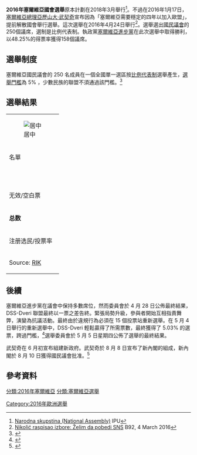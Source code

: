 {{request translation|time=2016-04-28T09:58:31+00:00}}
{{Infobox election
| election_name = 2016年塞爾維亞國會選舉
| country = Serbia
| type = parliamentary
| ongoing = no
| previous_election = 2014年塞爾維亞國會選舉
| previous_year = 2014
| next_election = 2020年塞爾維亞國會選舉
| next_year = 2020
| seats_for_election = [[國民議會_(塞爾維亞)|國民議會]]全部250個議席
| majority_seats = 126
| election_date = 2016年4月24日
| turnout = 56.07%
<!-- Coalition around Serbian Progressive Party -->
| image1           = [[File:Aleksandar_Vučić_crop.jpg|x130px]]
| leader1          = [[亞歷山大·武契奇|亞歷山大·武契奇]] 
| party1           = [[塞尔维亚进步党|塞尔维亚进步党]]
| color1           = 242970
| leader_since1    = 2012年
| seats_before1    = 158
| seats1           = {{Composition bar|131|250|hex=#242970}}
| seat_change1     = {{decrease}} 27
| popular_vote1    = 
| percentage1      = '''48.24%'''
| swing1           =

<!-- SPS - PUPS - JS -->
| image2           = [[File:Ivica_Dacic_2013.jpg|x130px]]
| leader2          = [[伊维察·达契奇|伊维察·达契奇]]
| party2           = [[塞爾維亞社會黨|塞爾維亞社會黨]] - {{le|聯合塞爾維亞|United Serbia}}
| color2           = B03B3B
| leader_since2    = 2003
| seats_before2    = 44
| seats2           = {{Composition bar|29|250|hex=B03B3B}}
| seat_change2     = {{decrease}} 15
| popular_vote2    = 
| percentage2      = '''10.95%'''
| swing2           =

<!-- SRS -->
| image3           = [[File:Vojislav_Šešelj.jpg|x130px]]
| leader3          = [[佛伊斯拉夫·塞塞利|佛伊斯拉夫·塞塞利]] 
| party3           = [[塞尔维亚激进党|塞尔维亚激进党]]
| color3           = 0000FF
| leader_since3    = 1991年
| seats_before3    = 0
| seats3           = {{Composition bar|22|250|hex={{Party meta/color/塞爾維亞激進黨}}}}
| seat_change3     = {{increase}} 22
| popular_vote3    = 
| percentage3      = '''8.11%'''
| swing3           =

<!-- Coalition around Democratic Party -->
| image4           =
| leader4          = [[博揚·帕伊蒂奇|博揚·帕伊蒂奇]]
| party4           = [[民主党_(塞尔维亚)|民主党]]
| color4           = FDEE00
| leader_since4    = 2014年
| seats_before4    = 19
| seats4           = {{Composition bar|16|250|hex=#FDEE00}}
| seat_change4     = {{decrease}} 3
| popular_vote4    = 
| percentage4      = '''6.04%'''
| swing4           =

<!-- DJB -->
| image5           = [[File:Sasa_Radulovic_Crop.jpg|x130px]]
| leader5          = {{le|薩沙·拉杜洛維奇 (經濟學家)|Saša Radulović (economist)|薩沙·拉杜洛維奇}}
| party5           = [[适可而止_(政党)|适可而止]]
| color5           = FF7E00
| leader_since5    = 2014年
| seats_before5    = 0
| seats5           = {{Composition bar|16|250|hex=#FF7E00}}
| seat_change5     = {{increase}} 16
| popular_vote5    = 
| percentage5      = '''6.04%'''
| swing5           =

<!-- Coalition SDS - LDP - LSV -->
| image6           = [[File:Boris_Tadic_2010_Cropped.jpg|x130px]]
| leader6          = [[鲍里斯·塔迪奇|鲍里斯·塔迪奇]] 
| party6           = {{le|社會民主黨 (塞爾維亞)|Social Democratic Party (Serbia)|社會民主黨}} - [[自由民主党_(塞尔维亚)|自由民主黨]] - {{le|伏伊伏丁那社會民主聯盟|League of Social Democrats of Vojvodina}}
| color6           = FC2847
| leader_since6    = 2014年
| seats_before6    = 18
| seats6           = {{Composition bar|13|250|hex=#FC2847}}
| seat_change6     = {{decrease}} 5
| popular_vote6    = 
| percentage6      = '''5.02%'''
| swing6           =

<!-- DVERI - DSS-->
| image7           = [[File:Sanda_Raskovic_Ivic_i_Djordje_Vukadinovic-mc.rs_Crop.jpg|x130px]]
| leader7          = {{le|尚達·拉什科維奇·伊維奇|Sanda Rašković Ivić}}
| party7           = {{le|大門 (政黨)|Dveri|大門}} - [[塞爾維亞民主黨|塞爾維亞民主黨]]
| color7           = 003366
| leader_since7    = 2014年
| seats_before7    = 0
| seats7           = {{Composition bar|13|250|hex=#003366}}
| seat_change7     = {{increase}} 13
| popular_vote7    = 
| percentage7      = '''5.04%'''
| swing7           =

<!-- map -->
| map_image          =  
| map_size           =  
| map_caption        =  
<!-- map -->
| title = [[塞尔维亚总理|总理]]
| before_election = [[亞歷山大·武契奇|亞歷山大·武契奇]]
| before_party = [[塞尔维亚进步党|塞尔维亚进步党]]
| after_election =[[亞歷山大·武契奇|亞歷山大·武契奇]]  
| after_party =[[塞尔维亚进步党|塞尔维亚进步党]] 
}}
'''2016年塞爾維亞國會選舉'''原本計劃在2018年3月舉行<ref>[http://www.ipu.org/parline-e/reports/2355.htm Narodna skupstina (National Assembly)] {{Wayback|url=http://www.ipu.org/parline-e/reports/2355.htm |date=20150924043108 }} IPU</ref>。不過在2016年1月17日，[[塞爾維亞總理|塞爾維亞總理]][[亞歷山大·武契奇|亞歷山大·武契奇]]宣布因為「塞爾維亞需要穩定的四年以加入歐盟」，提前解散國會舉行選舉。這次選舉在2016年4月24日舉行<ref>[http://www.b92.net/info/vesti/index.php?yyyy=2016&mm=03&dd=04&nav_category=11&nav_id=1103685 Nikolić raspisao izbore: Želim da pobedi SNS] {{Wayback|url=http://www.b92.net/info/vesti/index.php?yyyy=2016&mm=03&dd=04&nav_category=11&nav_id=1103685 |date=20160510011456 }} B92, 4 March 2016</ref>。選舉選出[[國民議會_(塞爾維亞)|國民議會]]的250個議席，選制是比例代表制。執政黨[[塞爾維亞進步黨|塞爾維亞進步黨]]在此次選舉中取得勝利，以48.25%的得票率獲得158個議席。

== 選舉制度 ==
塞爾維亞國民議會的 250 名成員在一個全國單一選區按[[比例代表制|比例代表制]]選舉產生，[[選舉門檻|選舉門檻]]為 5% ，少數民族的聯盟不須通過該門檻。<ref>{{Cite web|title=IPU PARLINE database: SERBIA (Narodna skupstina), Electoral system|url=http://archive.ipu.org/parline-e/reports/2355_B.htm|access-date=2022-04-05|work=archive.ipu.org|language=en|archive-url=https://web.archive.org/web/20220323050632/http://archive.ipu.org/parline-e/reports/2355_B.htm|archive-date=2022-03-23|dead-url=no}}</ref>

== 選舉結果 ==
{| class="wikitable" style="text-align:right"
| colspan="6" |[[File:Serbian_Parliament_2016.png|居中]]
|-
! colspan="2" |名單
!票数
!%
!席位
!+/–
|-
| bgcolor="#242970" |
| align="left" |{{le|亚历山大·武契奇—为我们的孩子|Aleksandar Vučić — For Our Children|塞爾維亞獲勝}} ([[塞尔维亚前进党|SNS]]–{{Tsl|en|Social Democratic Party of Serbia|塞爾維亞社會民主黨  (2008年)|SDPS}}–[[社会主义者运动|PS]]–[[塞尔维亚联合退休者党|PUPS]]–[[塞尔维亚力量运动|PSS]]–[[塞尔维亚人民党|SNP]]–[[塞尔维亚复兴运动|SPO]]–[[人民农民党|NSS]])
|1,823,147
|48.25
|131
|–39
|-
| bgcolor="#CF1020" |
| align="left" |[[塞爾維亞社會黨|塞爾維亞社會黨]]–[[联合塞尔维亚|联合塞尔维亚]]–[[塞尔维亚绿党|塞尔维亚绿党]]–[[共产党_(塞尔维亚)|塞尔维亚共产党]]
|413,770
|10.95
|29
|–4
|-
| bgcolor="#0000FF" |
| align="left" |[[塞尔维亚激进党|塞尔维亚激进党]]
|306,052
|8.10
|22
| +22
|-
| bgcolor="#FF8200" |
| align="left" |[[适可而止_(政党)|适可而止 (政党)]]
|227,626
|6.02
|16
| +16
|-
| bgcolor="#FDEE00" |
| align="left" |為了一個公正的塞爾維亞 ([[民主党_(塞尔维亚)|DS]]-{{Tsl|en|New Party (Serbia)|新黨 (塞爾維亞)|Nova}}-{{Tsl|en|Together for Serbia|一起為塞爾維亞|ZZS}}-{{Tsl|en|Together for Šumadija|一起為舒馬迪亞|ZZŠ}})
|227,589
|6.02
|16
|–5
|-
| bgcolor="#003366" |
| align="left" |{{le|大門 (政黨)|Dveri|大門}} - [[塞爾維亞民主黨|塞爾維亞民主黨]] (DSS-Dveri )
|190,530
|5.04
|13
| +13
|+
|-
| bgcolor="#FC2847" |
| align="left" |建設更美好塞爾維亞聯盟({{le|社會民主黨 (塞爾維亞)|Social Democratic Party (Serbia)|社會民主黨}} - [[自由民主党_(塞尔维亚)|自由民主黨]] - {{le|伏伊伏丁那社會民主聯盟|League of Social Democrats of Vojvodina}})
|189,564
|5.02
|13
|−2
|-
| colspan="2" align="left" |无效/空白票
|111,008
|2.86
|−
|−
|-
| colspan="2" align="left" |'''总数'''
|'''3,778,923'''
|'''100'''
|'''250'''
|'''0'''
|-
| colspan="2" align="left" |注册选民/投票率
|6,739,441
|56.07
|–
|–
|-
| colspan="6" align="left" |Source: [https://www.rik.parlament.gov.rs/doc/izbori-2016/rezultati/1.%20Zbirni_rezultati.pdf RIK]{{Wayback|url=https://web.archive.org/web/20170516182651/http://www.rik.parlament.gov.rs/doc/izbori-2016/rezultati/1.%20Zbirni_rezultati.pdf|date=20170516182651}}
|}

== 後續 ==
塞爾維亞進步黨在議會中保持多數席位，然而委員會於 4 月 28 日公佈最終結果，DSS-Dveri 聯盟最終以一票之差告終。緊張局勢升級，參與者開始互相指責舞弊，演變為抗議活動。最終由於違規行為必須在 15 個投票站重新選舉。在 5 月 4 日舉行的重新選舉中，DSS-Dveri 輕鬆贏得了所需票數，最終獲得了 5.03% 的選票，跨過門檻，<ref>{{Cite web|title=Serbian Right-Wingers Win Seats in Poll Re-Run|url=https://balkaninsight.com/2016/05/05/serbian-rightist-coalition-entered-parliament-after-repeated-elections-05-05-2016/|access-date=2022-04-05|date=2016-05-05|work=Balkan Insight|language=en|archive-url=https://web.archive.org/web/20220119080143/https://balkaninsight.com/2016/05/05/serbian-rightist-coalition-entered-parliament-after-repeated-elections-05-05-2016/|archive-date=2022-01-19|dead-url=no}}</ref>選舉委員會於 5 月 5 日星期四公佈了選舉的最終結果。

武契奇在 6 月初宣布組建新政府。武契奇於 8 月 8 日宣布了新內閣的組成，新內閣於 8 月 10 日獲得國民議會批准。<ref>{{Cite news|title=New Serbian government gets parliament approval|url=https://www.reuters.com/article/uk-serbia-government-idUKKCN10M1TO|newspaper=Reuters|date=2016-08-11|accessdate=2022-04-05|language=en|archiveurl=https://web.archive.org/web/20220215045935/https://www.reuters.com/article/uk-serbia-government-idUKKCN10M1TO?edition-redirect=uk|archivedate=2022-02-15|dead-url=no}}</ref>

==參考資料==
{{reflist}}

{{塞爾維亞選舉}}
[[Category:2016年歐洲選舉|Category:2016年歐洲選舉]]
[[分類:2016年塞爾維亞|分類:2016年塞爾維亞]]
[[分類:塞爾維亞選舉|分類:塞爾維亞選舉]]